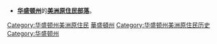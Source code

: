 {{Commons category|Native American tribes in Washington (state)}}
*'''[[华盛顿州|华盛顿州]]'''的'''[[美国美洲原住民|美洲原住民部落]]'''。
:::::{{Related category|华盛顿州美洲原住民历史}}

[[Category:华盛顿州美洲原住民|Category:华盛顿州美洲原住民]]
[[Category:美國各州美洲原住民部落|華盛頓州]]
[[Category:华盛顿州美洲原住民历史|Category:华盛顿州美洲原住民历史]]
[[Category:华盛顿州|Category:华盛顿州]]